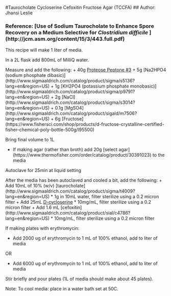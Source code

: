#Taurocholate Cycloserine Cefoxitin Fructose Agar (TCCFA)
## Author: Jhansi Leslie

### Reference: [Use of Sodium Taurocholate to Enhance Spore Recovery on a Medium Selective for *Clostridium difficile* ] (http://jcm.asm.org/content/15/3/443.full.pdf)


This recipe  will make 1 liter of media. 

In a 2L flask add 800mL of MilliQ water.  

Measure and add the following:
+ 40g [Proteose Peptone #3](http://www.bdbiosciences.com/us/cell-culture/media-supplements/media-supplements/ao-animal-origin/porcine/proteose-peptone-no3/p/211693)
+ 5g [Na2HPO4 (sodium phosphate dibasic)] (http://www.sigmaaldrich.com/catalog/product/sigma/s5136?lang=en&region=US)
+ 1g [KH2PO4 (potassium phosphate monobasic)] (http://www.sigmaaldrich.com/catalog/product/sigma/p9791?lang=en&region=US)
+ 2g [NaCl] (http://www.sigmaaldrich.com/catalog/product/sigma/s3014?lang=en&region=US)
+ 0.1g [MgSO4] (http://www.sigmaaldrich.com/catalog/product/sigald/m7506?lang=en&region=US)
+ 6g [Fructose] (https://www.fishersci.com/shop/products/d-fructose-crystalline-certified-fisher-chemical-poly-bottle-500g/l95500)

Bring final volume to 1L

+ If making agar (rather than broth) add 20g [select agar] (https://www.thermofisher.com/order/catalog/product/30391023) to the media  


Autoclave for 25min at liquid setting

After the media has been autoclaved and cooled a bit, add the following: 
+ Add 10mL of 10% (w/v) [taurocholate] (http://www.sigmaaldrich.com/catalog/product/sigma/t4009?lang=en&region=US)
	* 1g in 10mL water, filter sterilize using a 0.2 micron filter 
+ Add 25mL [D-cycloserine](http://www.sigmaaldrich.com/catalog/product/sigma/c6880?lang=en&region=US) 
	* 10mg/mL, filter sterilize using a 0.2 micron filter
+ Add  1.6 mL [cefoxitin] (http://www.sigmaaldrich.com/catalog/product/sial/c4786?lang=en&region=US) 
	* 10mg/mL, filter sterilize using a 0.2 micron filter 

If making plates with erythromycin:

+ Add 2000 ug of erythromycin to 1 mL of 100% ethanol, add to liter of media

OR 

+ Add 6000 ug of erythromycin to 1 mL of 100% ethanol, add to liter of media

Stir briefly and pour plates (1L of media should make about 45 plates). 

Note:  To cool media: place in a water bath set at 50C. 
